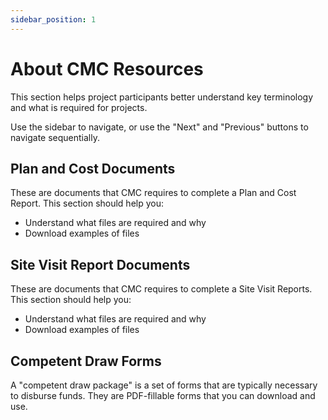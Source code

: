 ```yaml
---
sidebar_position: 1
---
```



# About CMC Resources

This section helps project participants better understand key terminology and what is required for projects. 

Use the sidebar to navigate, or use the "Next" and "Previous" buttons to navigate sequentially.

## Plan and Cost Documents

These are documents that CMC requires to complete a Plan and Cost Report.  This section should help you:

- Understand what files are required and why
- Download examples of files 

## Site Visit Report Documents

These are documents that CMC requires to complete a Site Visit Reports.  This section should help you:

- Understand what files are required and why
- Download examples of files 


## Competent Draw Forms

A "competent draw package" is a set of forms that are typically necessary to disburse funds.  They are PDF-fillable forms that you can download and use.  
